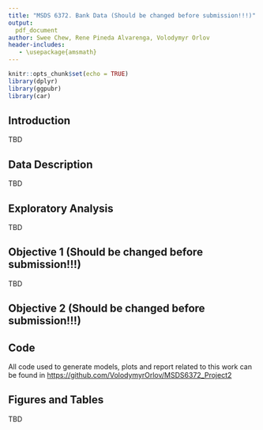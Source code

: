 ```yaml
---
title: "MSDS 6372. Bank Data (Should be changed before submission!!!)"
output: 
  pdf_document
author: Swee Chew, Rene Pineda Alvarenga, Volodymyr Orlov
header-includes:
   - \usepackage{amsmath}
---
```


```r
knitr::opts_chunk$set(echo = TRUE)
library(dplyr)
library(ggpubr)
library(car)
```

## Introduction

TBD

## Data Description

TBD

## Exploratory Analysis

TBD

## Objective 1 (Should be changed before submission!!!)
 TBD

## Objective 2 (Should be changed before submission!!!)

## Code

All code used to generate models, plots and report related to this work can be found in [https://github.com/VolodymyrOrlov/MSDS6372_Project2](https://github.com/VolodymyrOrlov/MSDS6372_Project2)

## Figures and Tables

TBD



